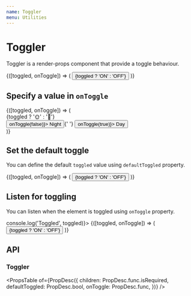 ```yaml
---
name: Toggler
menu: Utilities
---
```



# Toggler

Toggler is a render-props component that provide a toggle behaviour.

<Playground>
  <Toggler>
    {([toggled, onToggle]) => (
      <Button onClick={onToggle}>{toggled ? 'ON' : 'OFF'}</Button>
    )}
  </Toggler>
</Playground>

## Specify a value in `onToggle`

<Playground>
  <Toggler>
    {([toggled, onToggle]) => (
      <div className="block-list">
        <div>{toggled ? '🌞' : '🌛'}</div>
        <div>
          <Button size="sm" onClick={() => onToggle(false)}>
            Night
          </Button>{' '}
          <Button size="sm" onClick={() => onToggle(true)}>
            Day
          </Button>
        </div>
      </div>
    )}
  </Toggler>
</Playground>

## Set the default toggle

You can define the default `toggled` value using `defaultToggled` property.

<Playground>
  <Toggler defaultToggled>
    {([toggled, onToggle]) => (
      <Button onClick={onToggle}>{toggled ? 'ON' : 'OFF'}</Button>
    )}
  </Toggler>
</Playground>

## Listen for toggling

You can listen when the element is toggled using `onToggle` property.

<Playground>
  <Toggler onToggle={toggled => console.log('Toggled', toggled)}>
    {([toggled, onToggle]) => (
      <Button onClick={onToggle}>{toggled ? 'ON' : 'OFF'}</Button>
    )}
  </Toggler>
</Playground>

## API

### Toggler

<PropsTable
  of={PropDesc({
    children: PropDesc.func.isRequired,
    defaultToggled: PropDesc.bool,
    onToggle: PropDesc.func,
  })}
/>

